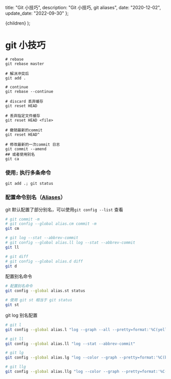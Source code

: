 
  title: "Git 小技巧",
  description: "Git 小技巧, git aliases",
  date: "2020-12-02",
  update_date: "2022-09-30"
};

  <MDXContentCom meta={meta}>{children}</MDXContentCom>
);

# git 小技巧

```shell
# rebase
git rebase master

# 解决冲突后
git add .

# continue
git rebase --continue
```

```shell
# discard 丢弃缓存
git reset HEAD

# 丢弃指定文件缓存
git reset HEAD <file>

# 撤销最新的commit
git reset HEAD^

# 修改最新的一次commit 日志
git commit --amend
## 或者使用别名
git ca

```

### 使用`;` 执行多条命令

```shell
git add .; git status
```

### 配置命令别名（[Aliases](https://git-scm.com/book/zh-tw/v2/Git-%E5%9F%BA%E7%A4%8E-Git-Aliases)）

git 默认配置了部分别名，可以使用`git config --list` 查看

```bash
# git commit -m
# git config --global alias.cm commit -m
git cm

# git log --stat --abbrev-commit
# git config --global alias.ll log --stat --abbrev-commit
git ll

# git diff
# git config --global alias.d diff
git d
```

配置别名命令

```bash
# 配置别名命令
git config --global alias.st status

# 使用 git st 相当于 git status
git st
```

git log 别名配置

```bash
# git l
git config --global alias.l "log --graph --all --pretty=format:'%C(yellow)%h%C(cyan)%d%Creset %s %C(white)- %an, %ar%Creset'"

# git ll
git config --global alias.ll "log --stat --abbrev-commit"

# git lg
git config --global alias.lg "log --color --graph --pretty=format:'%C(bold white)%h%Creset -%C(bold green)%d%Creset %s %C(bold green)(%cr)%Creset %C(bold blue)<%an>%Creset' --abbrev-commit --date=relative"

# git llg
git config --global alias.llg "log --color --graph --pretty=format:'%C(bold white)%H %d%Creset%n%s%n%+b%C(bold blue)%an <%ae>%Creset %C(bold green)%cr (%ci)' --abbrev-commit"
```
